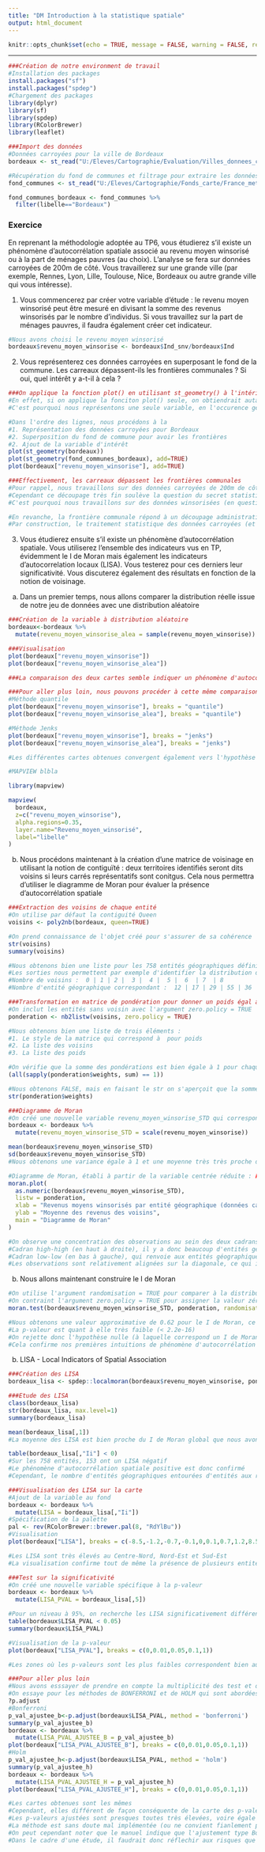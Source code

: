 ```yaml
---
title: "DM Introduction à la statistique spatiale"
output: html_document
---
```


```r
knitr::opts_chunk$set(echo = TRUE, message = FALSE, warning = FALSE, results='hide',error=TRUE,eval = FALSE)
```


---

```r
###Création de notre environment de travail
#Installation des packages
install.packages("sf")
install.packages("spdep")
#Chargement des packages
library(dplyr)
library(sf)
library(spdep)
library(RColorBrewer)
library(leaflet)

###Import des données
#Données carroyées pour la ville de Bordeaux
bordeaux <- st_read("U:/Eleves/Cartographie/Evaluation/Villes_donnees_carroyees/bordeaux.gpkg")

#Récupération du fond de communes et filtrage pour extraire les données relatives à Bordeaux
fond_communes <- st_read("U:/Eleves/Cartographie/Fonds_carte/France_metro/commune_francemetro_2021.shp", options = "ENCODING=UTF8")

fond_communes_bordeaux <- fond_communes %>% 
  filter(libelle=="Bordeaux")

```



### Exercice

En reprenant la méthodologie adoptée au TP6, vous étudierez s’il existe un phénomène d’autocorrélation
spatiale associé au revenu moyen winsorisé ou à la part de ménages pauvres (au choix). L’analyse se fera
sur données carroyées de 200m de côté. Vous travaillerez sur une grande ville (par exemple, Rennes, Lyon,
Lille, Toulouse, Nice, Bordeaux ou autre grande ville qui vous intéresse).

1. Vous commencerez par créer votre variable d’étude : le revenu moyen winsorisé peut être mesuré en
divisant la somme des revenus winsorisés par le nombre d’individus. Si vous travaillez sur la part de
ménages pauvres, il faudra également créer cet indicateur.

```r
#Nous avons choisi le revenu moyen winsorisé
bordeaux$revenu_moyen_winsorise <- bordeaux$Ind_snv/bordeaux$Ind
```

2. Vous représenterez ces données carroyées en superposant le fond de la commune. Les carreaux
dépassent-ils les frontières communales ? Si oui, quel intérêt y a-t-il à cela ?
```r
###On applique la fonction plot() en utilisant st_geometry() à l'intérieur 
#En effet, si on applique la fonciton plot() seule, on obtiendrait autant de cartes que de variables
#C'est pourquoi nous représentons une seule variable, en l'occurence geometry, variable à lquelle correspodnent les coordonnées

#Dans l'ordre des lignes, nous procédons à la 
#1. Représentation des données carroyées pour Bordeaux
#2. Superposition du fond de commune pour avoir les frontières
#2. Ajout de la variable d'intérêt 
plot(st_geometry(bordeaux))
plot(st_geometry(fond_communes_bordeaux), add=TRUE)
plot(bordeaux["revenu_moyen_winsorise"], add=TRUE)

###Effectivement, les carreaux dépassent les frontières communales 
#Pour rappel, nous travaillons sur des données carroyées de 200m de côté : la construction de ce type de zonage répond au problème dit Modifiable Areal Unit Problem (MAUP) qui interroge l'échelle et le zonage choisis
#Cependant ce découpage très fin soulève la question du secret statistique 
#C'est pourquoi nous travaillons sur des données winsorisées (en question 1)

#En revanche, la frontière communale répond à un découpage administratif
#Par construction, le traitement statistique des données carroyées (et winsorisées) ne prend pas en compte le découpage humain des communes
```



3. Vous étudierez ensuite s’il existe un phénomène d’autocorrélation spatiale. Vous utiliserez l’ensemble
des indicateurs vus en TP, évidemment le I de Moran mais également les indicateurs d’autocorrelation
locaux (LISA). Vous testerez pour ces derniers leur significativité. Vous discuterez également des
résultats en fonction de la notion de voisinage.

a. Dans un premier temps, nous allons comparer la distribution réelle issue de notre jeu de données avec une distribution aléatoire 
```r
###Création de la variable à distribution aléatoire 
bordeaux<-bordeaux %>% 
  mutate(revenu_moyen_winsorise_alea = sample(revenu_moyen_winsorise))

###Visualisation 
plot(bordeaux["revenu_moyen_winsorise"])
plot(bordeaux["revenu_moyen_winsorise_alea"])

###La comparaison des deux cartes semble indiquer un phénomène d'autocorrélation spatiale, qui serait positif

###Pour aller plus loin, nous pouvons procéder à cette même comparaison en utilisant d'autres méthodes de discrétisation 
#Méthode quantile
plot(bordeaux["revenu_moyen_winsorise"], breaks = "quantile")
plot(bordeaux["revenu_moyen_winsorise_alea"], breaks = "quantile")

#Méthode Jenks
plot(bordeaux["revenu_moyen_winsorise"], breaks = "jenks")
plot(bordeaux["revenu_moyen_winsorise_alea"], breaks = "jenks")

#Les différentes cartes obtenues convergent également vers l'hypothèse d'une autocorrélation spatiale

#MAPVIEW blbla

library(mapview)

mapview(
  bordeaux,
  z=c("revenu_moyen_winsorise"),
  alpha.regions=0.35,
  layer.name="Revenu_moyen_winsorisé",
  label="libelle"
)
```

b. Nous procédons maintenant à la création d'une matrice de voisinage en utilisant la notion de contiguïté : deux territoires identifiés seront dits voisins si leurs carrés représentatifs sont conitgus. Cela nous permettra d'utiliser le diagramme de Moran pour évaluer la présence d'autocorrélation spatiale
```r
###Extraction des voisins de chaque entité 
#On utilise par défaut la contiguité Queen 
voisins <- poly2nb(bordeaux, queen=TRUE)

#On prend connaissance de l'objet créé pour s'assurer de sa cohérence 
str(voisins)
summary(voisins)

#Nous obtenons bien une liste pour les 758 entités géographiques définies par les données carroyées 
#Les sorties nous permettent par exemple d'identifier la distribution du nombre de voisin(s), qui est la suivante : 
#Nombre de voisins :  0 | 1 | 2 |  3 |  4 |  5 |  6  | 7  | 8 
#Nombre d'entité géographique correspondant :  12 | 17 | 29 | 55 | 36 | 66 | 84 | 108 | 351 

###Transformation en matrice de pondération pour donner un poids égal à chaque voisin
#On inclut les entités sans voisin avec l'argument zero.policy = TRUE
ponderation <- nb2listw(voisins, zero.policy = TRUE)

#Nous obtenons bien une liste de trois éléments : 
#1. Le style de la matrice qui correspond à  pour poids
#2. La liste des voisins 
#3. La liste des poids 

#On vérifie que la somme des pondérations est bien égale à 1 pour chaque pondération
(all(sapply(ponderation$weights, sum) == 1))

#Nous obtenons FALSE, mais en faisant le str on s'aperçoit que la somme des weights est bien égale à 1 pour chaque pondération, sauf dans le cas où il n'y a pas de voisins
str(ponderation$weights)

###Diagramme de Moran 
#On créé une nouvelle variable revenu_moyen_winsorise_STD qui correspond à notre variable d'étude centrée et réduite, et que l'on ajoute à notre fond bordelais
bordeaux <- bordeaux %>%
  mutate(revenu_moyen_winsorise_STD = scale(revenu_moyen_winsorise))

mean(bordeaux$revenu_moyen_winsorise_STD)
sd(bordeaux$revenu_moyen_winsorise_STD)
#Nous obtenons une variance égale à 1 et une moyenne très très proche de 0

#Diagramme de Moran, établi à partir de la variable centrée réduite : ATTENTION SOUCI DIMNAME
moran.plot(
  as.numeric(bordeaux$revenu_moyen_winsorise_STD),
  listw = ponderation,
  xlab = "Revenus moyens winsorisés par entité géographique (données carroyées)",
  ylab = "Moyenne des revenus des voisins",
  main = "Diagramme de Moran"
)

#On observe une concentration des observations au sein des deux cadrans suivants : 
#Cadran high-high (en haut à droite), il y a donc beaucoup d'entités géographiques au revenu moyen (winsorisé) élevé et dont les voisins ont aussi un tel revenu élevé 
#Cadran low-low (en bas à gauche), qui renvoie aux entités géographiques avec un faible revenu moyen (winsorisé) et entourés de voisins avec également des revenus faibles
#Les observations sont relativement alignées sur la diagonale, ce qui indique un phénomène d'autocorrélation spatiale positive
```

b. Nous allons maintenant construire le I de Moran 
```r
#On utilise l'argument randomisation = TRUE pour comparer à la distribution aléatoire
#On contraint l'argument zero.policy = TRUE pour assigner la valeur zéro aux entités sans voisin
moran.test(bordeaux$revenu_moyen_winsorise_STD, ponderation, randomisation = TRUE, zero.policy = TRUE)

#Nous obtenons une valeur approximative de 0.62 pour le I de Moran, ce qui est assez élevé
#La p-valeur est quant à elle très faible (< 2.2e-16)
#On rejette donc l'hypothèse nulle (à laquelle correspond un I de Moran nulle)
#Cela confirme nos premières intuitions de phénomène d'autocorrélation spatiale assez importante
```

b. LISA - Local Indicators of Spatial Association
```r
###Création des LISA
bordeaux_lisa <- spdep::localmoran(bordeaux$revenu_moyen_winsorise, ponderation, zero.policy = TRUE)

###Etude des LISA
class(bordeaux_lisa)
str(bordeaux_lisa, max.level=1)
summary(bordeaux_lisa)

mean(bordeaux_lisa[,1])
#La moyenne des LISA est bien proche du I de Moran global que nous avons trouvé ci-dessus 

table(bordeaux_lisa[,"Ii"] < 0)
#Sur les 758 entités, 153 ont un LISA négatif
#Le phénomène d'autocorrélation spatiale positive est donc confirmé
#Cependant, le nombre d'entités géographiques entourées d'entités aux revenus différents n'est pas non plus à négliger

###Visualisation des LISA sur la carte 
#Ajout de la variable au fond
bordeaux <- bordeaux %>% 
  mutate(LISA = bordeaux_lisa[,"Ii"])
#Spécification de la palette
pal <- rev(RColorBrewer::brewer.pal(8, "RdYlBu"))
#Visualisation 
plot(bordeaux["LISA"], breaks = c(-8.5,-1.2,-0.7,-0.1,0,0.1,0.7,1.2,8.5), pal = pal)

#Les LISA sont très élevés au Centre-Nord, Nord-Est et Sud-Est
#La visualisation confirme tout de même la présence de plusieurs entités géographiques entourées de revenus différents 

###Test sur la significativité 
#On créé une nouvelle variable spécifique à la p-valeur 
bordeaux <- bordeaux %>%
  mutate(LISA_PVAL = bordeaux_lisa[,5])

#Pour un niveau à 95%, on recherche les LISA significativement différents de zéro
table(bordeaux$LISA_PVAL < 0.05)
summary(bordeaux$LISA_PVAL)

#Visualisation de la p-valeur 
plot(bordeaux["LISA_PVAL"], breaks = c(0,0.01,0.05,0.1,1))

#Les zones où les p-valeurs sont les plus faibles correspondent bien aux zones identifiées ci-dessus (au moment de la visualisation des LISA)

###Pour aller plus loin 
#Nous avons esssayer de prendre en compte la multiplicité des test et d'ajuster la p-valeur en reprenant la méthode suggérée par le Manuel d'Analyse Spatiale
#On essaye pour les méthodes de BONFERRONI et de HOLM qui sont abordées dans le manuel
?p.adjust
#Bonferroni
p_val_ajustee_b<-p.adjust(bordeaux$LISA_PVAL, method = 'bonferroni')
summary(p_val_ajustee_b)
bordeaux <- bordeaux %>%
  mutate(LISA_PVAL_AJUSTEE_B = p_val_ajustee_b)
plot(bordeaux["LISA_PVAL_AJUSTEE_B"], breaks = c(0,0.01,0.05,0.1,1))
#Holm
p_val_ajustee_h<-p.adjust(bordeaux$LISA_PVAL, method = 'holm')
summary(p_val_ajustee_h)
bordeaux <- bordeaux %>%
  mutate(LISA_PVAL_AJUSTEE_H = p_val_ajustee_h)
plot(bordeaux["LISA_PVAL_AJUSTEE_H"], breaks = c(0,0.01,0.05,0.1,1))

#Les cartes obtenues sont les mêmes
#Cependant, elles différent de façon conséquente de la carte des p-valeurs non-ajustées représentée ci-dessus
#Les p-valeurs ajustées sont presques toutes très élevées, voire égale à 1
#La méthode est sans doute mal implémentée (ou ne convient fianlement pas à ce type d'observations)
#On peut cependant noter que le manuel indique que l'ajustement type Bonferroni diminue la probabilité d'identifier à tort de l'autocorrélation spatiale, mais augmente celle d'ignorer un cluster local
#Dans le cadre d'une étude, il faudrait donc réflechir aux risques que l'on souhaite privilégier 
```


